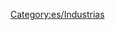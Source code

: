 
{{en/Bilingual box| Es
| Industrias existentes en el clima [[es/Subtropical|Subtropical]].
| ''These industries are available in the [[en/Sub-Tropical]] climate.''}}

[[Category:es/Industrias]]